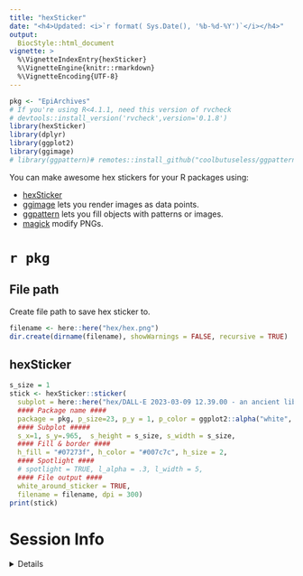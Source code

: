 ```yaml
---
title: "hexSticker"
date: "<h4>Updated: <i>`r format( Sys.Date(), '%b-%d-%Y')`</i></h4>"
output:
  BiocStyle::html_document
vignette: >
  %\VignetteIndexEntry{hexSticker}
  %\VignetteEngine{knitr::rmarkdown}
  %\VignetteEncoding{UTF-8}
---
```


```r
pkg <- "EpiArchives"
# If you're using R<4.1.1, need this version of rvcheck
# devtools::install_version('rvcheck',version='0.1.8') 
library(hexSticker)
library(dplyr)
library(ggplot2)
library(ggimage)
# library(ggpattern)# remotes::install_github("coolbutuseless/ggpattern")
```

You can make awesome hex stickers for your R packages using:

- [hexSticker](https://github.com/GuangchuangYu/hexSticker)  
- [ggimage](https://github.com/GuangchuangYu/ggimage) 
lets you render images as data points.  
- [ggpattern](https://coolbutuseless.github.io/package/ggpattern/)
lets you fill objects with patterns or images.
- [magick](https://cran.r-project.org/web/packages/magick/vignettes/intro.html) 
modify PNGs.

# `r pkg`

## File path

Create file path to save hex sticker to.

```r
filename <- here::here("hex/hex.png")
dir.create(dirname(filename), showWarnings = FALSE, recursive = TRUE)
```

## hexSticker 

```r
s_size = 1
stick <- hexSticker::sticker( 
  subplot = here::here("hex/DALL·E 2023-03-09 12.39.00 - an ancient library of DNA with a dark green colored theme photorealistic.png"),
  #### Package name ####
  package = pkg, p_size=23, p_y = 1, p_color = ggplot2::alpha("white",.9),
  #### Subplot #####
  s_x=1, s_y=.965,  s_height = s_size, s_width = s_size,
  #### Fill & border ####
  h_fill = "#07273f", h_color = "#007c7c", h_size = 2,
  #### Spotlight ####
  # spotlight = TRUE, l_alpha = .3, l_width = 5,
  #### File output ####
  white_around_sticker = TRUE,
  filename = filename, dpi = 300)
print(stick)
```

# Session Info 

<details> 

```r
utils::sessionInfo()
```

</details>  
